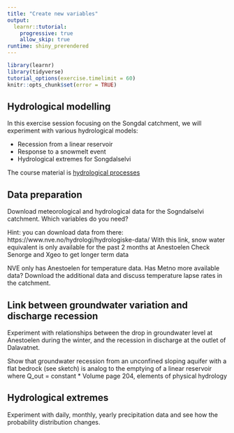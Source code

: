 ```yaml
---
title: "Create new variables"
output: 
  learnr::tutorial:
    progressive: true
    allow_skip: true
runtime: shiny_prerendered
---
```


```r
library(learnr)
library(tidyverse)
tutorial_options(exercise.timelimit = 60)
knitr::opts_chunk$set(error = TRUE)
```

## Hydrological modelling

In this exercise session focusing on the Songdal catchment, we will experiment with various hydrological models:

* Recession from a linear reservoir
* Response to a snowmelt event
* Hydrological extremes for Songdalselvi

The course material is [hydrological processes](./01_hydrology/01_hydrological_processes)

## Data preparation

Download meteorological and hydrological data for the Sogndalselvi catchment.
Which variables do you need?



Hint: you can download data from there: https://www.nve.no/hydrologi/hydrologiske-data/
With this link, snow water equivalent is only available for the past 2 months at Anestoelen
Check Senorge and Xgeo to get longer term data

NVE only has Anestoelen for temperature data. Has Metno more available data?
Download the additional data and discuss temperature lapse rates in the catchment.


## Link between groundwater variation and discharge recession

Experiment with relationships between the drop in groundwater level at Anestoelen during the winter, and the recession in discharge at the outlet of Dalavatnet.

Show that groundwater recession from an unconfined sloping aquifer with a flat bedrock (see sketch) is analog to the emptying of a linear reservoir where Q_out = constant * Volume
page 204, elements of physical hydrology

## Hydrological extremes

Experiment with daily, monthly, yearly precipitation data and see how the probability distribution changes.

